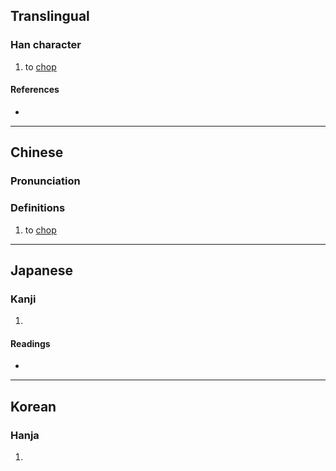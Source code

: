 {{character info/new}}
==Translingual==

===Han character===
{{Han char|rn=18|rad=刀|as=05|sn=7|four=52000|canj=LNLN|ids=⿰弗刂}}

# to [[chop]]

====References====
* {{Han ref|kx=0137.320|dkj=01910|dj=0309.230|hdz=10331.080|uh=521C|ud=21020|bh=CA6C|bd=51820}}

----

==Chinese==
{{zh-forms}}

===Pronunciation===
{{zh-pron
|m=fú
|c=fat1
|mc=y
|oc=y
|ma=
|cat=v
}}

===Definitions===
{{zh-hanzi}}

# to [[chop]]

----

==Japanese==

===Kanji===
{{ja-kanji|grade=|rs=刀05}}

# {{defn|lang=ja|sort=刀05}}

====Readings====
* {{ja-readings|on=[[ふつ]] (futsu), [[ふち]] (fuchi)|kun=[[うつ]] (utsu), [[たつ]] (tatsu), [[さる]] (saru)}}

----

==Korean==

===Hanja===
{{ko-hanja|hangeul=불|rv=bul|mr=pul}}

# {{defn|lang=ko|sort=刀05}}